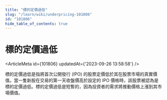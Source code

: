 ```yaml
---
title: "標的定價過低"
slug: "/learn/wiki/underpricing-101806"
id: "101806"
hide_table_of_contents: true
---
```



# 標的定價過低

<ArticleMeta id={101806} updatedAt={'2023-09-26 13:58:58'} />
<div className='border-solid border-b border-t-0 my-4 border-[var(--ifm-color-gray-300)]' />

標的定價過低是指將首次公開發行 (IPO) 的股票定價低於其在股票市場的真實價值。當一隻新股在交易的第一天收盤價高於設定的 IPO 價格時，該股票被認為是標的定價過低。標的定價過低是短暫的，因為投資者的需求將推動價格上漲到其市場價值。
